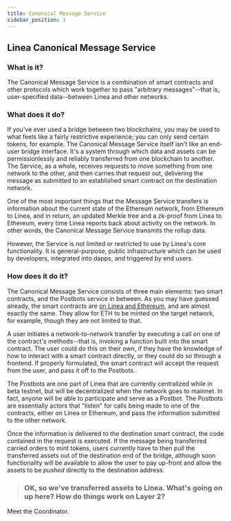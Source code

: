 ```yaml
---
title: Canonical Message Service
sidebar_position: 1
---
```


## Linea Canonical Message Service

### What is it?

The Canonical Message Service is a combination of smart contracts and other protocols which work together to pass "arbitrary messages"--that is, user-specified data--between Linea and other networks.

### What does it do?

If you've ever used a bridge between two blockchains, you may be used to what feels like a fairly restrictive experience; you can only send certain tokens, for example. The Canonical Message Service itself isn't like an end-user bridge interface. It's a system through which data and assets can be permissionlessly and reliably transferred from one blockchain to another. The Service, as a whole, receives requests to move something from one network to the other, and then carries that request out, delivering the message as submitted to an established smart contract on the destination network.

One of the most important things that the Message Service transfers is information about the current state of the Ethereum network, from Ethereum to Linea, and in return, an updated Merkle tree and a zk-proof from Linea to Ethereum, every time Linea reports back about activity on the network. In other words, the Canonical Message Service transmits the rollup data.

However, the Service is not limited or restricted to use by Linea's core functionality. It is general-purpose, public infrastructure which can be used by developers, integrated into dapps, and triggered by end users.

### How does it do it?

The Canonical Message Service consists of three main elements: two smart contracts, and the Postbots service in between. As you may have guessed already, the smart contracts are [on Linea and Ethereum](https://docs.linea.build/architecture/bridge-architecture/message-service#contracts), and are almost exactly the same. They allow for ETH to be minted on the target network, for example, though they are not limited to that.

A user initiates a network-to-network transfer by executing a call on one of the contract's methods--that is, invoking a function built into the smart contract. The user could do this on their own, if they have the knowledge of how to interact with a smart contract directly, or they could do so through a frontend. If properly formulated, the smart contract will accept the request from the user, and pass it off to the Postbots.

The Postbots are one part of Linea that are currently centralized while in beta testnet, but will be decentralized when the network goes to mainnet. In fact, anyone will be able to participate and serve as a Postbot. The Postbots are essentially actors that "listen" for calls being made to one of the contracts, either on Linea or Ethereum, and pass the information submitted to the other network.

Once the information is delivered to the destination smart contract, the code contained in the request is executed. If the message being transferred carried orders to mint tokens, users currently have to then _pull_ the transferred assets out of the destination end of the bridge, although soon functionality will be available to allow the user to pay up-front and allow the assets to be _pushed_ directly to the destination address.

> ### OK, so we've transferred assets to Linea. What's going on up here? How do things work on Layer 2?

Meet the Coordinator.